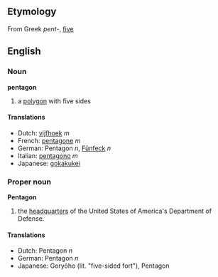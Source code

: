 ==Etymology==
From Greek ''pent-'', [[five]]

==English==
===Noun===
'''pentagon'''
#a [[polygon]] with five sides

====Translations====
*Dutch: [[vijfhoek]] ''m''
*French: [[pentagone]] ''m''
*German: Pentagon ''n'', [[Fünfeck]] ''n''
*Italian: [[pentagono]] ''m''
*Japanese: [[gokakukei]]

===Proper noun===
'''Pentagon'''
#the [[headquarter]]s of the United States of America's Department of Defense.

====Translations====
* Dutch: Pentagon ''n''
* German: Pentagon ''n''
* Japanese: Gory&ocirc;ho (lit. "five-sided fort"), Pentagon